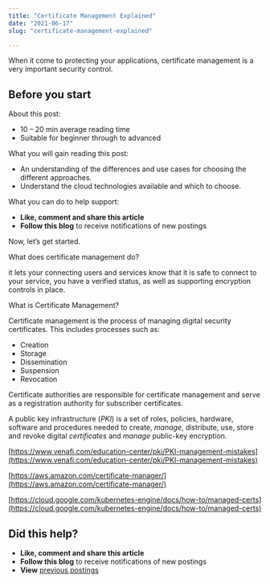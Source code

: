 ```yaml
---
title: "Certificate Management Explained"
date: "2021-06-17"
slug: "certificate-management-explained"

---
```


When it come to protecting your applications, certificate management is a very important security control.

## Before you start

About this post:

*   10 – 20 min average reading time
*   Suitable for beginner through to advanced

What you will gain reading this post:

*   An understanding of the differences and use cases for choosing the different approaches.
*   Understand the cloud technologies available and which to choose.

What you can do to help support:

*   **Like, comment and share this article**
*   **Follow this blog** to receive notifications of new postings

Now, let’s get started.

What does certificate management do?

it lets your connecting users and services know that it is safe to connect to your service, you have a verified status, as well as supporting encryption controls in place.

What is Certificate Management?

Certificate management is the process of managing digital security certificates. This includes processes such as:

*   Creation
*   Storage
*   Dissemination
*   Suspension
*   Revocation

Certificate authorities are responsible for certificate management and serve as a registration authority for subscriber certificates.

A public key infrastructure (_PKI_) is a set of roles, policies, hardware, software and procedures needed to create, _manage_, distribute, use, store and revoke digital _certificates_ and _manage_ public-key encryption.

[https://www.venafi.com/education-center/pki/PKI-management-mistakes](https://www.venafi.com/education-center/pki/PKI-management-mistakes)

[https://aws.amazon.com/certificate-manager/](https://aws.amazon.com/certificate-manager/)

[https://cloud.google.com/kubernetes-engine/docs/how-to/managed-certs](https://cloud.google.com/kubernetes-engine/docs/how-to/managed-certs)

## Did this help?

*   **Like, comment and share this article**
*   **Follow this blog** to receive notifications of new postings
*   **View** [previous postings](https://robertleggett.blog/)
